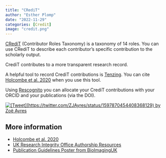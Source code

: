 ```yaml
---
title: "CRediT"
author: "Esther Plomp"
date: "2022-11-29"
categories: [Credit]
image: "credit.png"
---
```


[CRediT](https://credit.niso.org/) (Contributor Roles Taxonomy) is a taxonomy of 14 roles. You can use CRediT to describe each contributor's specific contribution to the scholarly output.

CrediT contributes to a more transparent research record.

A helpful tool to record CrediT contributions is [Tenzing](https://rollercoaster.shinyapps.io/tenzing/). You can cite [Holcombe et al. 2020](https://doi.org/10.1371/journal.pone.0244611) when you use this tool.

Using [Rescognito](https://rescognito.com/) you can allocate your CrediT contributions with your ORCID and your publications (via the DOI).

[![\[Tweet\](https://twitter.com/ZJAyres/status/1597870454408368129) by Zoë Ayres](images/paste-F9DE4E61.png){fig-alt="Zoë Ayres tweets: \"If a technician has contributed to scientific data collection, they should be in the author list, not in the acknowledgements. Tired of seeing people not get credited properly for their contribution.\" The tweet is liked ~2700 times and retweeted/cited ~250 times." fig-align="center"}](https://twitter.com/ZJAyres/status/1597870454408368129)

## **More information**

-   [Holcombe et al. 2020](https://doi.org/10.1371/journal.pone.0244611)
-   [UK Research Integrity Office Authorship Resources](https://ukrio.org/research-integrity-resources/authorship/)
-   [Publication Guidelines Poster from BioImagingUK](https://www.rms.org.uk/community/networks-affiliates/bioimaginguk-network/imaging-facility-publication-guidelines.html)
